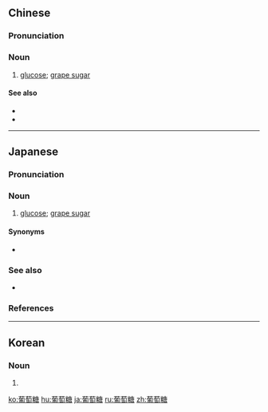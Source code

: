 ==Chinese==
{{zh-forms|type=21}}
{{wikipedia|lang=zh}}

===Pronunciation===
{{zh-pron
|m=pútáotáng,tl2=y
|c=pou4 tou4 tong4
|mn=phû-tô-thn̂g
|cat=n
}}

===Noun===
{{zh-noun}}

# [[glucose]]; [[grape sugar]]

====See also====
* {{zh-l|果糖}}
* {{zh-l|蔗糖}}

{{zh-cat|Advanced|Sugars}}

----

==Japanese==
{{ja-kanjitab|ぶ|どう|とう|yomi=o}}

===Pronunciation===
{{ja-pron|y=o|ぶどうとう|acc=0|acc_ref=DJR,SMK5,NHK}}

===Noun===
{{ja-noun|ぶどうとう|hhira=ぶだうたう}}

# [[glucose]]; [[grape sugar]]

====Synonyms====
* {{ja-r|グルコース}}

===See also===
* {{ja-l|葡萄}}

===References===
<references/>

{{C|ja|Sugars|sort=ふどうとう'}}

----

==Korean==
{{ko-hanjatab}}

===Noun===
{{ko-noun|hangeul=포도당|mr=p'ododang|y=phototang}}

# {{hanja form of|포도당|[[glucose]]; [[grape sugar]]}}

[[ko:葡萄糖]]
[[hu:葡萄糖]]
[[ja:葡萄糖]]
[[ru:葡萄糖]]
[[zh:葡萄糖]]